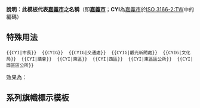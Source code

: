 <includeonly><!-- 在這裡加入模板的保護標識 --></includeonly><noinclude>{{Documentation subpage}}</noinclude>
<!-- 在本行下編輯模板說明 -->

'''說明：此模板代表[[嘉義市]]之名稱'''（即'''[[嘉義市]]'''；'''CYI'''為[[嘉義市]]於[[ISO 3166-2:TW]]中的編碼）

== 特殊用法 ==
<pre>{{CYI|市長}}  {{CYIG}}  {{CYIG|交通處}}  {{CYIG|觀光新聞處}}  {{CYIG|文化局}}  {{CYI|議會}}  {{CYI|東區}}  {{CYI|西區}}  {{CYI|東區區公所}}  {{CYI|西區區公所}}</pre>
效果為：{{CYI|市長}}  {{CYIG}}  {{CYIG|交通處}}  {{CYIG|觀光新聞處}}  {{CYIG|文化局}}  {{CYI|議會}}  {{CYI|東區}}  {{CYI|西區}}  {{CYI|東區區公所}}  {{CYI|西區區公所}}

== 系列旗幟標示模板 ==
{{Chiayi City-all}}